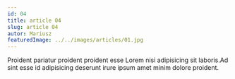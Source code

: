 ```yaml
---
id: 04
title: article 04
slug: article 04
autor: Mariusz
featuredImage: ../../images/articles/01.jpg
---
```


Proident pariatur proident proident esse Lorem nisi adipisicing sit laboris.Ad sint esse id adipisicing deserunt irure ipsum amet minim dolore proident.
